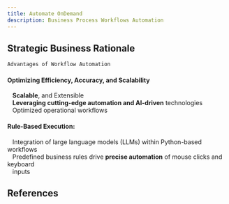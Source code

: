 ```yaml
---
title: Automate OnDemand
description: Business Process Workflows Automation
---
```

## Strategic Business Rationale

```python
Advantages of Workflow Automation
```
#### Optimizing Efficiency, Accuracy, and Scalability
&nbsp;&nbsp;&nbsp;**Scalable**, and Extensible\
&nbsp;&nbsp;&nbsp;**Leveraging cutting-edge automation and AI-driven** technologies\
&nbsp;&nbsp;&nbsp;Optimized operational workflows

#### Rule-Based Execution:
&nbsp;&nbsp;&nbsp;Integration of large language models (LLMs) within Python-based workflows\
&nbsp;&nbsp;&nbsp;Predefined business rules drive **precise automation** of mouse clicks and keyboard\
&nbsp;&nbsp;&nbsp;inputs

## References

<Cards>
  <Card title="Quickstart User Guide" href="https://esker-automation-guide-git-master-johntan38s-projects.vercel.app/" />
  <Card title="User Reviews" href="https://user-review-beta.vercel.app" />
</Cards>
